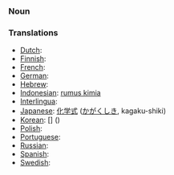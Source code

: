 === Noun ===

=== Translations ===

*[[Dutch]]: [[]] '' ''
*[[Finnish]]: [[]]
*[[French]]: [[]] '' ''
*[[German]]: [[]] '' ''
*[[Hebrew]]: [[]] '' ''
*[[Indonesian]]: [[rumus kimia]]
*[[Interlingua]]: [[]]
*[[Japanese]]: [[化学式]] ([[かがくしき]], kagaku-shiki)
*[[Korean]]: [[]] [] ()
*[[Polish]]: [[]]
*[[Portuguese]]: [[]] '' ''
*[[Russian]]: [[]]
*[[Spanish]]: [[]] '' ''
*[[Swedish]]: [[]] '' ''